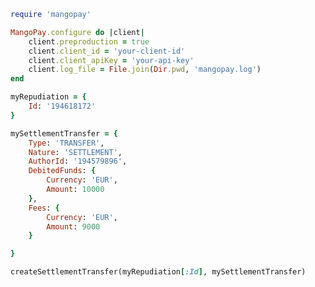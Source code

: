   
```ruby Ruby  
require 'mangopay'

MangoPay.configure do |client|
    client.preproduction = true
    client.client_id = 'your-client-id'
    client.client_apiKey = 'your-api-key'
    client.log_file = File.join(Dir.pwd, 'mangopay.log')
end

myRepudiation = {
    Id: '194618172'
}

mySettlementTransfer = {
    Type: 'TRANSFER',
    Nature: 'SETTLEMENT',
    AuthorId: '194579896',
    DebitedFunds: {
        Currency: 'EUR',
        Amount: 10000
    },
    Fees: {
        Currency: 'EUR',
        Amount: 9000
    }

}

createSettlementTransfer(myRepudiation[:Id], mySettlementTransfer)  
```